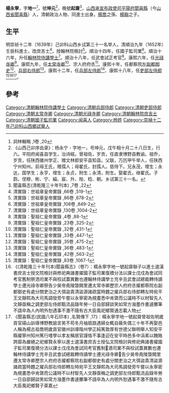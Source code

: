'''楊永寧'''，字'''地一'''<ref>詞林輯略 ,1卷 ,20</ref>，號'''坤元'''<ref>《山西己卯序齿录》：杨永宁 - 字地一，号坤元，戊午相十月二十八日生，行六。平阳府闻喜县学生，治诗經。曾祖佐，岁贡，任直隶博野县教谕。祖乔，岁贡，任陕西徽州学正、赠文林郎安平县知县。父联，万历甲午举人，任陕西宁州知州。前母王氏，赠孺人；母翟氏，封孺人。慈侍下。兄永茂，增生；永达，国学生；永亨，增生；永贞，附生；永清，附生。娶翟氏，继翟氏。子蔚。侄穆、彬、宁、綸、宸、升、陛、稔、朝。乡试第三十一名。</ref>，晚號'''起齋'''<ref>聞喜縣志(清乾隆三十年刊本) ,7卷 ,22</ref>，[[山西承宣布政使司|山西承宣布政使司]][[平陽府|平陽府]][[聞喜縣|聞喜縣]]（今[[山西省|山西省]][[聞喜縣|聞喜縣]]）人，清朝政治人物、同進士出身。[[楊喬|楊喬]]之孫、[[楊聯|楊聯]]之子。

== 生平 ==
明崇祯十二年（1639年）己卯科山西乡试第三十一名举人，清順治九年（1652年）壬辰科進士，改庶吉士<ref>清實錄：世祖章皇帝實錄 ,66卷 ,519-1</ref>，授翰林院檢討<ref>清實錄：世祖章皇帝實錄 ,86卷 ,678-2</ref>。順治十四年，任國子監司業<ref>清實錄：世祖章皇帝實錄 ,108卷 ,849-2</ref>。順治十六年，升任[[翰林院|翰林院]][[侍講學士|侍講學士]]<ref>清實錄：世祖章皇帝實錄 ,130卷 ,1004-2</ref>。順治十八年，任武會試正考官<ref>清實錄：聖祖仁皇帝實錄 ,4卷 ,88-1</ref>。康熙六年，任[[光祿寺卿|光祿寺卿]]<ref>清實錄：聖祖仁皇帝實錄 ,23卷 ,325-2</ref>。康熙九年，任[[太常寺卿|太常寺卿]]<ref>清實錄：聖祖仁皇帝實錄 ,32卷 ,431-1</ref>、宗人府府丞<ref>清實錄：聖祖仁皇帝實錄 ,33卷 ,447-1</ref>。康熙十年，任都察院[[左副都御史|左副都御史]]<ref>清實錄：聖祖仁皇帝實錄 ,35卷 ,475-2</ref>、[[兵部右侍郎|兵部右侍郎]]<ref>清實錄：聖祖仁皇帝實錄 ,36卷 ,483-1</ref>。康熙十二年，任[[兵部左侍郎|兵部左侍郎]]<ref>清實錄：聖祖仁皇帝實錄 ,42卷 ,563-2</ref>、康熙十八年，任[[吏部左侍郎|吏部左侍郎]]<ref>清實錄：聖祖仁皇帝實錄 ,83卷 ,1067-1</ref><ref>《(清乾隆三十年刊本)聞喜縣志》（卷7）：楊永寧字地一號起齋聯子以進士選漢書庶吉士授文院檢討與修祀典諸書擢國子監司業復積分法以課士戊戍為會試同考官舊制祭洒司業不與校試蓋異數也遷翰林侍講學士充辛丑武會試總裁轉侍讀學士遷光祿寺卿祭告少昊帝堯陵曁闕里遷太常寺卿歷宗人府府丞擢都蔡院右副都御史有處分關吏治之大弭盜貴清盜源諸疏當時韙之擢兵部右侍郎轉左時宛平王文靜熙為大司馬調發旁午嘗以永寧密為規畫悉中肯綮而公議時不以材智先人文靜亟稱之調吏部左侍郎甄流品錄年勞一日自部歸談笑如常方潑墨作書遽擲筆不語卒為人內明外恕遇事不激不隨有古大臣風祀鄉賢通志載人物</ref><ref>《聞喜縣志(民國八年石印本) ,名賢傳下 ,17》：楊永寧字地一號起齋曾祖佐明歲貢官碭山訓導博野教諭言笑不苟冬月袖扇路遇婦女輒自蔽失偶三十年不再娶邑人稱為楊古祖喬明歲貢官徽州訓導階州學正純篤敦厚有世德父聯明舉人知安平縣擢寧州知州篤行嗜學以孝友稱居官謹恪不事逢迎在安平時邑多中涓素以餽賂誇靡為嚴絕之祀鄉賢永寧以進士選漢書庶吉士授弘文院檢討與修祀典諸書擢國子監司業復積分法以課士戊戌為會試同考官舊制酒司業不與校試蓋異數也遷翰林侍講學士充辛丑武會試總裁轉侍讀學士遷光祿寺卿告少昊帝堯陵曁闕里遷太常寺卿歷宗人府府丞擢都察院右副都御史有處分關吏治之大弭盜貴清盜源諸疏當時韙之擢兵部右侍郎轉左時宛平王文靜熙為大司馬調發旁午嘗以永寧密為規畫悉中肯綮而公議時不以材智先人文靜亟稱之調吏部左侍郎甄流品錄年勞一日自部歸談笑如常方潑墨作書遽擲筆不語卒為人内明外恕遇事不激不隨有古大臣風祀鄉賢子棻嘉</ref>。

==參考==
{{Reflist|2}}

{{順治九年壬辰科殿試金榜}}
{{DEFAULTSORT:Yang杨}}
[[Category:清朝翰林院侍講學士|Category:清朝翰林院侍講學士]]
[[Category:清朝兵部侍郎|Category:清朝兵部侍郎]]
[[Category:清朝吏部侍郎|Category:清朝吏部侍郎]]
[[Category:清朝太常寺卿|Category:清朝太常寺卿]]
[[Category:清朝光祿寺卿|Category:清朝光祿寺卿]]
[[Category:清朝翰林院庶吉士|Category:清朝翰林院庶吉士]]
[[Category:清朝國子監司業|Category:清朝國子監司業]]
[[Category:闻喜人|Category:闻喜人]]
[[Category:杨姓|Category:杨姓]]
[[Category:崇禎十二年己卯科山西鄉試舉人|Category:崇禎十二年己卯科山西鄉試舉人]]